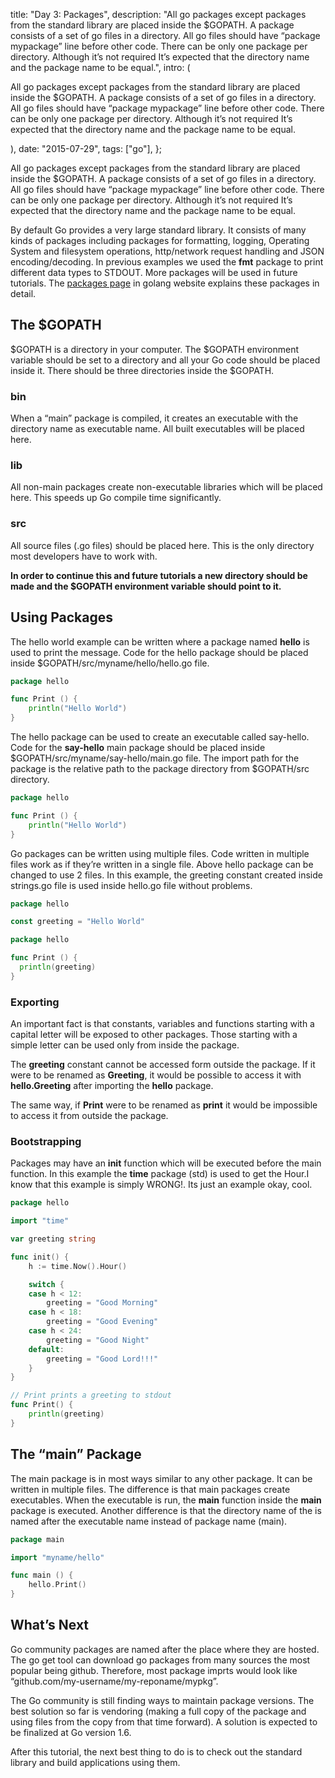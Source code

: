 


  title: "Day 3: Packages",
  description: "All go packages except packages from the standard library are placed inside the $GOPATH. A package consists of a set of go files in a directory. All go files should have “package mypackage” line before other code. There can be only one package per directory. Although it’s not required It’s expected that the directory name and the package name to be equal.",
  intro: (
    <section>
      <p>All go packages except packages from the standard library are placed inside the $GOPATH. A package consists of a set of go files in a directory. All go files should have “package mypackage” line before other code. There can be only one package per directory. Although it’s not required It’s expected that the directory name and the package name to be equal.</p>
    </section>
  ),
  date: "2015-07-29",
  tags: ["go"],
};


All go packages except packages from the standard library are placed inside the $GOPATH. A package consists of a set of go files in a directory. All go files should have “package mypackage” line before other code. There can be only one package per directory. Although it’s not required It’s expected that the directory name and the package name to be equal.

By default Go provides a very large standard library. It consists of many kinds of packages including packages for formatting, logging, Operating System and filesystem operations, http/network request handling and JSON encoding/decoding. In previous examples we used the **fmt** package to print different data types to STDOUT. More packages will be used in future tutorials. The [packages page](https://golang.org/pkg/) in golang website explains these packages in detail.

## The $GOPATH

$GOPATH is a directory in your computer. The $GOPATH environment variable should be set to a directory and all your Go code should be placed inside it. There should be three directories inside the $GOPATH.

### bin

When a “main” package is compiled, it creates an executable with the directory name as executable name. All built executables will be placed here.

### lib

All non-main packages create non-executable libraries which will be placed here. This speeds up Go compile time significantly.

### src

All source files (.go files) should be placed here. This is the only directory most developers have to work with.

**In order to continue this and future tutorials a new directory should be made and the $GOPATH environment variable should point to it.**

## Using Packages

The hello world example can be written where a package named **hello** is used to print the message. Code for the hello package should be placed inside $GOPATH/src/myname/hello/hello.go file.

```go
package hello

func Print () {
	println("Hello World")
}
```

The hello package can be used to create an executable called say-hello. Code for the **say-hello** main package should be placed inside $GOPATH/src/myname/say-hello/main.go file. The import path for the package is the relative path to the package directory from $GOPATH/src directory.

```go
package hello

func Print () {
	println("Hello World")
}
```

Go packages can be written using multiple files. Code written in multiple files work as if they’re written in a single file. Above hello package can be changed to use 2 files. In this example, the greeting constant created inside strings.go file is used inside hello.go file without problems.

```go
package hello

const greeting = "Hello World"
```

```go
package hello

func Print () {
  println(greeting)
}
```

### Exporting

An important fact is that constants, variables and functions starting with a capital letter will be exposed to other packages. Those starting with a simple letter can be used only from inside the package.

The **greeting** constant cannot be accessed form outside the package. If it were to be renamed as **Greeting**, it would be possible to access it with **hello.Greeting** after importing the **hello** package.

The same way, if **Print** were to be renamed as **print** it would be impossible to access it from outside the package.

### Bootstrapping

Packages may have an **init** function which will be executed before the main function. In this example the **time** package (std) is used to get the Hour.I know that this example is simply WRONG!. Its just an example okay, cool.

```go
package hello

import "time"

var greeting string

func init() {
	h := time.Now().Hour()

	switch {
	case h < 12:
		greeting = "Good Morning"
	case h < 18:
		greeting = "Good Evening"
	case h < 24:
		greeting = "Good Night"
	default:
		greeting = "Good Lord!!!"
	}
}

// Print prints a greeting to stdout
func Print() {
	println(greeting)
}
```

## The “main” Package

The main package is in most ways similar to any other package. It can be written in multiple files. The difference is that main packages create executables. When the executable is run, the **main** function inside the **main** package is executed. Another difference is that the directory name of the is named after the executable name instead of package name (main).

```go
package main

import "myname/hello"

func main () {
	hello.Print()
}
```

## What’s Next

Go community packages are named after the place where they are hosted. The go get tool can download go packages from many sources the most popular being github. Therefore, most package imprts would look like “github.com/my-username/my-reponame/mypkg”.

The Go community is still finding ways to maintain package versions. The best solution so far is vendoring (making a full copy of the package and using files from the copy from that time forward). A solution is expected to be finalized at Go version 1.6.

After this tutorial, the next best thing to do is to check out the standard library and build applications using them.
